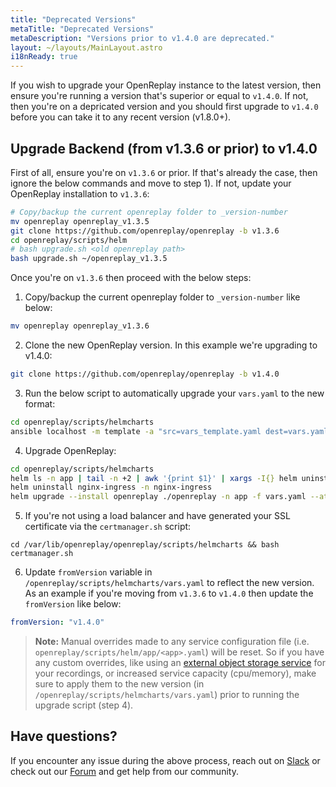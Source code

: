```yaml
---
title: "Deprecated Versions"
metaTitle: "Deprecated Versions"
metaDescription: "Versions prior to v1.4.0 are deprecated."
layout: ~/layouts/MainLayout.astro
i18nReady: true
---
```


If you wish to upgrade your OpenReplay instance to the latest version, then ensure you're running a version that's superior or equal to `v1.4.0`. If not, then you're on a depricated version and you should first upgrade to `v1.4.0` before you can take it to any recent version (v1.8.0+).

## Upgrade Backend (from v1.3.6 or prior) to v1.4.0

First of all, ensure you're on `v1.3.6` or prior. If that's already the case, then ignore the below commands and move to step 1). If not, update your OpenReplay installation to `v1.3.6`:
   
```bash 
# Copy/backup the current openreplay folder to _version-number
mv openreplay openreplay_v1.3.5
git clone https://github.com/openreplay/openreplay -b v1.3.6
cd openreplay/scripts/helm
# bash upgrade.sh <old openreplay path>
bash upgrade.sh ~/openreplay_v1.3.5
```

Once you're on `v1.3.6` then proceed with the below steps:

1. Copy/backup the current openreplay folder to `_version-number` like below:
   
  ```bash 
  mv openreplay openreplay_v1.3.6
  ```

2. Clone the new OpenReplay version. In this example we're upgrading to v1.4.0:
   
  ```bash 
  git clone https://github.com/openreplay/openreplay -b v1.4.0
  ```

3. Run the below script to automatically upgrade your `vars.yaml` to the new format:
  
  ```bash
  cd openreplay/scripts/helmcharts
  ansible localhost -m template -a "src=vars_template.yaml dest=vars.yaml" -e @~/openreplay_v1.3.6/scripts/helm/vars.yaml
  ```

4. Upgrade OpenReplay:

  ```bash
  cd openreplay/scripts/helmcharts
  helm ls -n app | tail -n +2 | awk '{print $1}' | xargs -I{} helm uninstall {} -n app
  helm uninstall nginx-ingress -n nginx-ingress
  helm upgrade --install openreplay ./openreplay -n app -f vars.yaml --atomic --set forceMigration=true
  ```
  
5. If you're not using a load balancer and have generated your SSL certificate via the `certmanager.sh` script:

  ```
  cd /var/lib/openreplay/openreplay/scripts/helmcharts && bash certmanager.sh
  ```

6. Update `fromVersion` variable in `/openreplay/scripts/helmcharts/vars.yaml` to reflect the new version. As an example if you're moving from `v1.3.6` to `v1.4.0` then update the `fromVersion` like below:
  
  ```yaml
  fromVersion: "v1.4.0"
  ```

> **Note:** 
Manual overrides made to any service configuration file (i.e. `openreplay/scripts/helm/app/<app>.yaml`) will be reset. So if you have any custom overrides, like using an [external object storage service](/configuration/recordings-storage) for your recordings, or increased service capacity (cpu/memory), make sure to apply them to the new version (in `/openreplay/scripts/helmcharts/vars.yaml`) prior to running the upgrade script (step 4).

## Have questions?

If you encounter any issue during the above process, reach out on [Slack](https://slack.openreplay.com) or check out our [Forum](https://forum.openreplay.com) and get help from our community.
